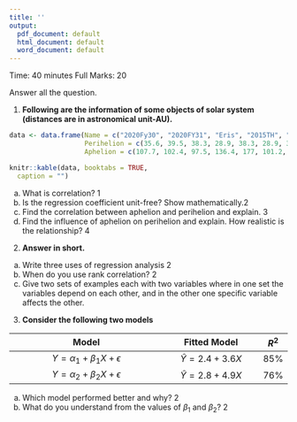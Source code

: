 ---
title: ''
output:
  pdf_document: default
  html_document: default
  word_document: default
---
\begin{center}
\begin{large}
Pabna Cadet College
\end{large}

Fortnightly Examination - 2021

Second Term Phase One

Subject: Statistics

Class: XI
\end{center}

Time: 40 minutes
\hfill
Full Marks: 20

Answer all the question.

1. **Following are the information of some objects of solar system (distances are in astronomical unit-AU).** 

```{r, echo=FALSE}
data <- data.frame(Name = c("2020Fy30", "2020FY31", "Eris", "2015TH", "2014 UZ", "Gonggong", "2015FG", "2014FC", "2006QH", "Sedna"),
                   Perihelion = c(35.6, 39.5, 38.3, 28.9, 38.3, 28.9, 38.3, 33.7, 36.2, 40.4),
                   Aphelion = c(107.7, 102.4, 97.5, 136.4, 177, 101.2, 92.1, 92.1, 104.4, 96.7))

knitr::kable(data, booktabs = TRUE,
  caption = "")
```

a. What is correlation? \hfill 1
b. Is the regression coefficient unit-free? Show mathematically.\hfill 2
c. Find the correlation between aphelion and perihelion and explain. \hfill 3
d. Find the influence of aphelion on perihelion and explain. How realistic is the relationship? \hfill 4

2. **Answer in short.**

a. Write three uses of regression analysis \hfill 2
b. When do you use rank correlation? \hfill 2
c. Give two sets of examples each with two variables where in one set the variables depend on each other, and in the other one specific variable affects the other.

3. **Consider the following two models**

|                 Model                 |      Fitted Model      | $R^2$ |
|:-------------------------------------:|:----------------------:|:-----:|
| $Y = \alpha _1 + \beta _1 X + \epsilon$ | $\hat Y = 2.4 + 3.6 X$ |  85%  |
| $Y = \alpha _2 + \beta _2 X + \epsilon$ |  $\hat Y = 2.8 + 4.9X$  |  76%  |

a. Which model performed better and why? \hfill 2
b. What do you understand from the values of $\beta_1$ and $\beta_2$? \hfill 2

\begin{center}
---Good Luck---
\end{center}
